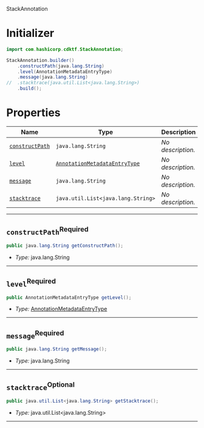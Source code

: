  StackAnnotation <a name="StackAnnotation" id="cdktf.StackAnnotation"></a>

# Initializer <a name="Initializer" id="cdktf.StackAnnotation.Initializer"></a>

```java
import com.hashicorp.cdktf.StackAnnotation;

StackAnnotation.builder()
    .constructPath(java.lang.String)
    .level(AnnotationMetadataEntryType)
    .message(java.lang.String)
//  .stacktrace(java.util.List<java.lang.String>)
    .build();
```

# Properties <a name="Properties" id="Properties"></a>

| **Name** | **Type** | **Description** |
| --- | --- | --- |
| <code><a href="#cdktf.StackAnnotation.property.constructPath">constructPath</a></code> | <code>java.lang.String</code> | *No description.* |
| <code><a href="#cdktf.StackAnnotation.property.level">level</a></code> | <code><a href="#cdktf.AnnotationMetadataEntryType">AnnotationMetadataEntryType</a></code> | *No description.* |
| <code><a href="#cdktf.StackAnnotation.property.message">message</a></code> | <code>java.lang.String</code> | *No description.* |
| <code><a href="#cdktf.StackAnnotation.property.stacktrace">stacktrace</a></code> | <code>java.util.List<java.lang.String></code> | *No description.* |

---

## `constructPath`<sup>Required</sup> <a name="constructPath" id="cdktf.StackAnnotation.property.constructPath"></a>

```java
public java.lang.String getConstructPath();
```

- *Type:* java.lang.String

---

## `level`<sup>Required</sup> <a name="level" id="cdktf.StackAnnotation.property.level"></a>

```java
public AnnotationMetadataEntryType getLevel();
```

- *Type:* <a href="#cdktf.AnnotationMetadataEntryType">AnnotationMetadataEntryType</a>

---

## `message`<sup>Required</sup> <a name="message" id="cdktf.StackAnnotation.property.message"></a>

```java
public java.lang.String getMessage();
```

- *Type:* java.lang.String

---

## `stacktrace`<sup>Optional</sup> <a name="stacktrace" id="cdktf.StackAnnotation.property.stacktrace"></a>

```java
public java.util.List<java.lang.String> getStacktrace();
```

- *Type:* java.util.List<java.lang.String>

---

